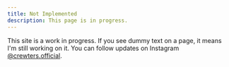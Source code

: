 ```yaml
---
title: Not Implemented
description: This page is in progress.
---
```


<Callout>

This site is a work in progress. If you see dummy text on a page, it means I'm still working on it. You can follow updates on Instagram [@crewters.official](https://instagram.com/crewters.official).

</Callout>
